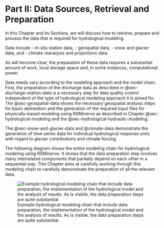 # Part II: Data Sources, Retrieval and Preparation {#sec-data}

In this Chapter and its Sections, we will discuss how to retrieve, prepare and process the data that is required for hydrological modeling. 

Data include
- in-situ station data,
- geospatial data,
- snow and glacier data, and
- climate reanalysis and projections data.

As will become clear, the preparation of these data requires a substantial amount of work, local storage space and, in some instances, computational power. 

Data needs vary according to the modeling approach and the model chain. First, the preparation of the discharge data as described in @sec-discharge-station-data is a necessary step for data quality control independent of the type of hydrological modeling approach it is aimed for. The @sec-geospatial-data shows the necessary geospatial analysis steps for basin delineation and the generation of the required input files for physically-based modeling using RSMinerve as described in Chapter @sec-hydrological-modeling and the @sec-hydrological-hydraulic-modeling.

The @sec-snow-and-glacier-data and @climate-data demonstrate the generation of time series data for individual hydrological response units with regard to glacier contributions and climate forcing.

The following diagram shows the entire modeling chain for hydrological modeling using RSMinerve. It shows that the data preparation step involves many interrelated components that partially depend on each other in a sequential way. This Chapter aims at carefully working through this modeling chain to carefully demonstrate the preparation of all the relevant data.

![Example hydrological modeling chain that include data preparation, the implementation of the hydrological model and the analysis of results. As is visbile, the data preparation steps are quite substantial.](images/data/01_model_chain_cmip6_v3.png){#fig-climate-impact-model-chain}







